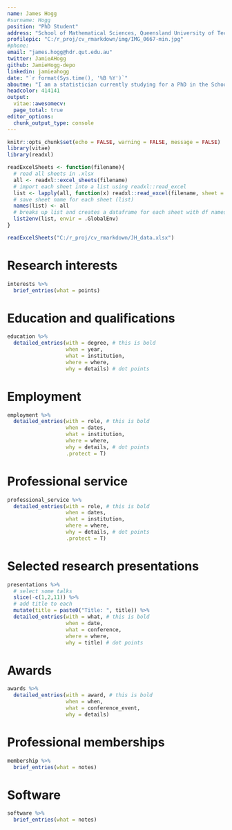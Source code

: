 ```yaml
---
name: James Hogg
#surname: Hogg
position: "PhD Student"
address: "School of Mathematical Sciences, Queensland University of Technology"
profilepic: "C:/r_proj/cv_rmarkdown/img/IMG_0667-min.jpg"
#phone:
email: "james.hogg@hdr.qut.edu.au"
twitter: JamieAHogg
github: JamieHogg-depo
linkedin: jamieahogg
date: "`r format(Sys.time(), '%B %Y')`"
aboutme: "I am a statistician currently studying for a PhD in the School of Mathematical Sciences at the Queensland University of Technology (QUT). Focused on generating small area level estimates of cancer risk factors for the globally recognized Australian Cancer Atlas, my research is driven by a passion for making research more accessible, as well as a commitment to utilizing Bayesian inference and spatial modeling to enhance the field of cancer research. My teaching experience, together with the awards I've received for presentations and invited talks, attest to my proficiency in conveying complex statistical ideas to a wide audience. With my dedication to advancing the field of cancer research and a deep-seated enthusiasm for exploring the potential of Bayesian inference and spatial modeling, I am poised to make a significant contribution to either academic or industry roles."
headcolor: 414141
output:
  vitae::awesomecv:
  page_total: true
editor_options: 
  chunk_output_type: console
---
```


```r
knitr::opts_chunk$set(echo = FALSE, warning = FALSE, message = FALSE)
library(vitae)
library(readxl)

readExcelSheets <- function(filename){
  # read all sheets in .xlsx 
  all <- readxl::excel_sheets(filename)
  # import each sheet into a list using readxl::read_excel
  list <- lapply(all, function(x) readxl::read_excel(filename, sheet = x))
  # save sheet name for each sheet (list)
  names(list) <- all
  # breaks up list and creates a dataframe for each sheet with df names matching sheet names
  list2env(list, envir = .GlobalEnv)
}

readExcelSheets("C:/r_proj/cv_rmarkdown/JH_data.xlsx")
```

# Research interests

```r
interests %>%
  brief_entries(what = points)
```

# Education and qualifications

```r
education %>% 
  detailed_entries(with = degree, # this is bold 
                   when = year, 
                   what = institution, 
                   where = where,
                   why = details) # dot points
```

# Employment 

```r
employment %>%
  detailed_entries(with = role, # this is bold
                   when = dates,
                   what = institution,
                   where = where,
                   why = details, # dot points
                   .protect = T)
```

# Professional service 

```r
professional_service %>%
  detailed_entries(with = role, # this is bold
                   when = dates,
                   what = institution,
                   where = where,
                   why = details, # dot points
                   .protect = T)
```

# Selected research presentations

```r
presentations %>% 
  # select some talks
  slice(-c(1,2,11)) %>% 
  # add title to each
  mutate(title = paste0("Title: ", title)) %>% 
  detailed_entries(with = what, # this is bold 
                   when = date, 
                   what = conference, 
                   where = where,
                   why = title) # dot points
```

# Awards

```r
awards %>% 
  detailed_entries(with = award, # this is bold 
                   when = when, 
                   what = conference_event,
                   why = details) 
```

# Professional memberships

```r
membership %>%
  brief_entries(what = notes)
```

# Software

```r
software %>%
  brief_entries(what = notes)
```

<!-- # Referees -->

<!-- ```{r} -->
<!-- referees %>% -->
<!--   detailed_entries(with = name, # this is bold -->
<!--                    where = institution, -->
<!--                    what = position, -->
<!--                    why = details) -->
<!-- ``` -->

<!-- # Publications -->

<!-- ```{r} -->
<!-- library(dplyr) -->
<!-- knitr::write_bib(c("vitae", "tibble"), "packages.bib") -->

<!-- bibliography_entries("packages.bib") %>% -->
<!--   arrange(desc(author$family), issued) -->
<!-- ``` -->


